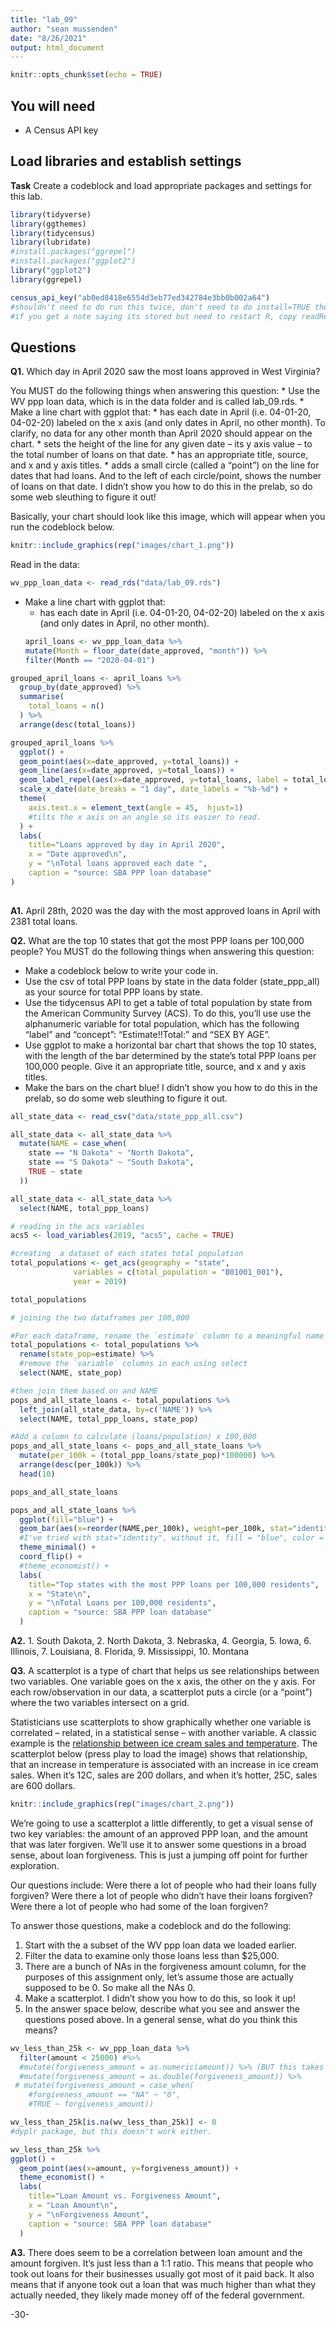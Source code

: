 ```yaml
---
title: "lab_09"
author: "sean mussenden"
date: "8/26/2021"
output: html_document
---
```


```r
knitr::opts_chunk$set(echo = TRUE)
```

## You will need

* A Census API key

## Load libraries and establish settings

**Task** Create a codeblock and load appropriate packages and settings for this lab.

```r
library(tidyverse)
library(ggthemes)
library(tidycensus)
library(lubridate)
#install.packages("ggrepel")
#install.packages("ggplot2")
library("ggplot2")  
library(ggrepel)
```

```r
census_api_key("ab0ed8418e6554d3eb77ed342784e3bb0b002a64")
#shouldn't need to do run this twice, don't need to do install=TRUE the second time.
#if you get a note saying its stored but need to restart R, copy readRenviron("~/.Renviron") and run it in the console. 
```

## Questions

**Q1.** Which day in April 2020 saw the most loans approved in West Virginia? 

You MUST do the following things when answering this question:
* Use the WV ppp loan data, which is in the data folder and is called lab_09.rds.
* Make a line chart with ggplot that:
  * has each date in April (i.e. 04-01-20, 04-02-20) labeled on the x axis (and only dates in April, no other month). To clarify, no data for any other month than April 2020 should appear on the chart. 
  * sets the height of the line for any given date -- its y axis value -- to the total number of loans on that date.
  * has an appropriate title, source, and x and y axis titles. 
  * adds a small circle (called a "point") on the line for dates that had loans. And to the left of each circle/point, shows the number of loans on that date.  I didn't show you how to do this in the prelab, so do some web sleuthing to figure it out! 

Basically, your chart should look like this image, which will appear when you run the codeblock below. 

```r
knitr::include_graphics(rep("images/chart_1.png"))
```

Read in the data:
```r
wv_ppp_loan_data <- read_rds("data/lab_09.rds")
```

* Make a line chart with ggplot that:
  * has each date in April (i.e. 04-01-20, 04-02-20) labeled on the x axis (and only dates in April, no other month).
```r
april_loans <- wv_ppp_loan_data %>% 
  mutate(Month = floor_date(date_approved, "month")) %>% 
  filter(Month == "2020-04-01")
```

```r
grouped_april_loans <- april_loans %>% 
  group_by(date_approved) %>%
  summarise(
    total_loans = n()
  ) %>% 
  arrange(desc(total_loans))
```


```r
grouped_april_loans %>%
  ggplot() + 
  geom_point(aes(x=date_approved, y=total_loans)) +
  geom_line(aes(x=date_approved, y=total_loans)) +
  geom_label_repel(aes(x=date_approved, y=total_loans, label = total_loans)) +
  scale_x_date(date_breaks = "1 day", date_labels = "%b-%d") +
  theme(
    axis.text.x = element_text(angle = 45,  hjust=1)
    #tilts the x axis on an angle so its easier to read.
  ) +
  labs(
    title="Loans approved by day in April 2020",
    x = "Date approved\n",
    y = "\nTotal loans approved each date ",
    caption = "source: SBA PPP loan database"
)
  
```
**A1.** April 28th, 2020 was the day with the most approved loans in April with 2381 total loans.

**Q2.** What are the top 10 states that got the most PPP loans per 100,000 people? You MUST do the following things when answering this question:

* Make a codeblock below to write your code in.
* Use the csv of total PPP loans by state in the data folder (state_ppp_all) as your source for total PPP loans by state.  
* Use the tidycensus API to get a table of total population by state from the American Community Survey (ACS). To do this, you'll use use the alphanumeric variable for total population, which has the following "label" and "concept": "Estimate!!Total:" and "SEX BY AGE".  
* Use ggplot to make a horizontal bar chart that shows the top 10 states, with the length of the bar determined by the state's total PPP loans per 100,000 people. Give it an appropriate title, source, and x and y axis titles. 
* Make the bars on the chart blue! I didn't show you how to do this in the prelab, so do some web sleuthing to figure it out.  

```r
all_state_data <- read_csv("data/state_ppp_all.csv")

all_state_data <- all_state_data %>%
  mutate(NAME = case_when(
    state == "N Dakota" ~ "North Dakota",
    state == "S Dakota" ~ "South Dakota",
    TRUE ~ state
  ))

all_state_data <- all_state_data %>%
  select(NAME, total_ppp_loans)
```

```r
# reading in the acs variables
acs5 <- load_variables(2019, "acs5", cache = TRUE)
```

```r
#creating  a dataset of each states total population
total_populations <- get_acs(geography = "state",
              variables = c(total_population = "B01001_001"),
              year = 2019)

total_populations
```

```r
# joining the two dataframes per 100,000

#For each dataframe, rename the `estimate` column to a meaningful name you've given the ACS variable,
total_populations <- total_populations %>%
  rename(state_pop=estimate) %>% 
  #remove the `variable` columns in each using select
  select(NAME, state_pop)

#then join them based on and NAME
pops_and_all_state_loans <- total_populations %>% 
  left_join(all_state_data, by=c('NAME')) %>% 
  select(NAME, total_ppp_loans, state_pop)

#Add a column to calculate (loans/population) x 100,000
pops_and_all_state_loans <- pops_and_all_state_loans %>% 
  mutate(per_100k = (total_ppp_loans/state_pop)*100000) %>%
  arrange(desc(per_100k)) %>% 
  head(10)

pops_and_all_state_loans
```

```r
pops_and_all_state_loans %>%
  ggplot(fill="blue") +
  geom_bar(aes(x=reorder(NAME,per_100k), weight=per_100k, stat="identity", fill = "#FF0000")) +
  #I've tried with stat="identity", without it, fill = "blue", color = "blue" both color and fill = different hex values. Tried putting it in the ggplot line like all the examples have it. Even tried looking up a theme that had blue bars. No dice. Peach it is.
  theme_minimal() +
  coord_flip() + 
  #theme_economist() +
  labs(
    title="Top states with the most PPP loans per 100,000 residents",
    x = "State\n",
    y = "\nTotal Loans per 100,000 residents",
    caption = "source: SBA PPP loan database"
  )
```

**A2.** 1. South Dakota, 2. North Dakota, 3. Nebraska, 4. Georgia, 5. Iowa, 6. Illinois, 7. Louisiana, 8. Florida, 9. Mississippi, 10. Montana

**Q3.**  A scatterplot is a type of chart that helps us see relationships between two variables. One variable goes on the x axis, the other on the y axis.  For each row/observation in our data, a scatterplot puts a circle (or a "point") where the two variables intersect on a grid. 

Statisticians use scatterplots to show graphically whether one variable is correlated -- related, in a statistical sense -- with another variable.  A classic example is the [relationship between ice cream sales and temperature](https://www.mathsisfun.com/data/scatter-xy-plots.html).  The scatterplot below (press play to load the image) shows that relationship, that an increase in temperature is associated with an increase in ice cream sales. When it's 12C, sales are 200 dollars, and when it's hotter, 25C, sales are 600 dollars.

```r
knitr::include_graphics(rep("images/chart_2.png"))
```

We're going to use a scatterplot a little differently, to get a visual sense of two key variables: the amount of an approved PPP loan, and the amount that was later forgiven. We'll use it to answer some questions in a broad sense, about loan forgiveness.  This is just a jumping off point for further exploration. 

Our questions include: Were there a lot of people who had their loans fully forgiven?  Were there a lot of people who didn't have their loans forgiven? Were there a lot of people who had some of the loan forgiven? 

To answer those questions, make a codeblock and do the following:

1. Start with the a subset of the WV ppp loan data we loaded earlier.
2. Filter the data to examine only those loans less than $25,000.
3. There are a bunch of NAs in the forgiveness amount column, for the purposes of this assignment only, let's assume those are actually supposed to be 0. So make all the NAs 0. 
4. Make a scatterplot. I didn't show you how to do this, so look it up! 
5. In the answer space below, describe what you see and answer the questions posed above.  In a general sense, what do you think this means?  

```r
wv_less_than_25k <- wv_ppp_loan_data %>% 
  filter(amount < 25000) #%>% 
  #mutate(forgiveness_amount = as.numeric(amount)) %>% (BUT this takes away all of the NA rows...)
  #mutate(forgiveness_amount = as.double(forgiveness_amount)) %>% 
 # mutate(forgiveness_amount = case_when(
    #forgiveness_amount == "NA" ~ "0",
    #TRUE ~ forgiveness_amount))
```

```r
wv_less_than_25k[is.na(wv_less_than_25k)] <- 0
#dyplr package, but this doesn't work either.
```

```r
wv_less_than_25k %>% 
ggplot() +
  geom_point(aes(x=amount, y=forgiveness_amount)) +
  theme_economist() +
  labs(
    title="Loan Amount vs. Forgiveness Amount",
    x = "Loan Amount\n",
    y = "\nForgiveness Amount",
    caption = "source: SBA PPP loan database"
  )
```

**A3.**  There does seem to be a correlation between loan amount and the amount forgiven. It's just less than a 1:1 ratio. This means that people who took out loans for their businesses usually got most of it paid back. It also means that if anyone took out a loan that was much higher than what they actually needed, they likely made money off of the federal government. 


-30-
